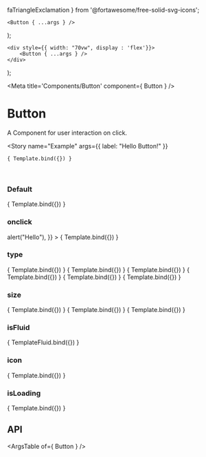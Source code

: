    faTriangleExclamation
} from '@fortawesome/free-solid-svg-icons';

	<Button { ...args } />
);

	<div style={{ width: "70vw", display : 'flex'}}>
		<Button { ...args } />
	</div>
);


<Meta title='Components/Button' component={ Button } />

# Button

A Component for user interaction on click.

<Story
	name="Example"
	args={{
		label: "Hello Button!"
	}}
>
	{ Template.bind({}) }
</Story>

<br/>

### Default

<Canvas>
<Story
	name="Custom Label"
	args={{
		label: "Custom Label!"
	}}
>
	{ Template.bind({}) }
</Story>
</Canvas>

### onclick
<Canvas>
<Story
	name="onClick"
	args={{
		label: "Click Me!",
		type: "success",
		onClick: () => alert("Hello"),
	}}
>
	{ Template.bind({}) }
</Story>
</Canvas>

### type
<Canvas>
<Story
	name="type default"
	args={{
		label: "Hello Button!",
		type: "default",
	}}
>
	{ Template.bind({}) }
</Story>
<Story
	name="type primary"
	args={{
		label: "Hello Button!",
		type: "primary",
	}}
>
	{ Template.bind({}) }
</Story>
<Story
	name="type secondary"
	args={{
		label: "Hello Button!",
		type: "secondary",
	}}
>
	{ Template.bind({}) }
</Story>
<Story
	name="type success"
	args={{
		label: "Hello Button!",
		type: "success",
	}}
>
	{ Template.bind({}) }
</Story>
<Story
	name="type warning"
	args={{
		label: "Hello Button!",
		type: "warning",
	}}
>
	{ Template.bind({}) }
</Story>
<Story
	name="type error"
	args={{
		label: "Hello Button!",
		type: "error",
	}}
>
	{ Template.bind({}) }
</Story>
</Canvas>

### size

<Canvas>
<Story
	name="size small"
	args={{
		label: "Hello Button!",
		type: "success",
		size: 'small'
	}}
>
	{ Template.bind({}) }
</Story>
<Story
	name="size medium"
	args={{
		label: "Hello Button!",
		type: "success",
		size: 'medium'
	}}
>
	{ Template.bind({}) }
</Story>
<Story
	name="size large"
	args={{
		label: "Hello Button!",
		type: "success",
		size: 'large'
	}}
>
	{ Template.bind({}) }
</Story>
</Canvas>

### isFluid

<Canvas>
<Story
	name="isFluid"
	args={{
		label: "Hello Button!",
        icon: faTriangleExclamation,
		type: "success",
		isFluid: true,
	}}
>
	{ TemplateFluid.bind({}) }
</Story>
</Canvas>

### icon

<Canvas>
<Story
	name="Icon"
	args={{
		label: "Hello Button!",
        icon: faTriangleExclamation,
		type: "success"
	}}
>
	{ Template.bind({}) }
</Story>
</Canvas>

### isLoading

<Canvas>
<Story
	name="isLoading"
	args={{
		isLoading: true,
		type: "success"
	}}
>
	{ Template.bind({}) }
</Story>
</Canvas>

<br/>

## API

<ArgsTable of={ Button } />
